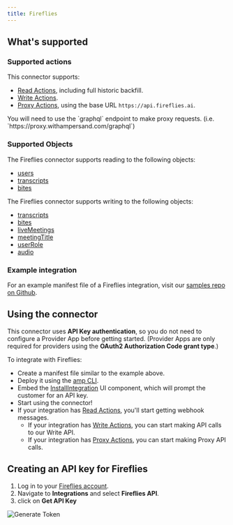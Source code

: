 ```yaml
---
title: Fireflies
---
```

## What's supported

### Supported actions

This connector supports:
- [Read Actions](/read-actions), including full historic backfill.
- [Write Actions](/write-actions).
- [Proxy Actions](/proxy-actions), using the base URL `https://api.fireflies.ai`.

<Note>
You will need to use the `graphql` endpoint to make proxy requests. (i.e. `https://proxy.withampersand.com/graphql`)
</Note>

### Supported Objects
The Fireflies connector supports reading to the following objects:
- [users](https://docs.fireflies.ai/graphql-api/query/users)
- [transcripts](https://docs.fireflies.ai/graphql-api/query/transcripts)
- [bites](https://docs.fireflies.ai/graphql-api/query/bites)

The Fireflies connector supports writing to the following objects:
 - [transcripts](https://docs.fireflies.ai/graphql-api/mutation/delete-transcript)
 - [bites](https://docs.fireflies.ai/graphql-api/mutation/create-bite)
 - [liveMeetings](https://docs.fireflies.ai/graphql-api/mutation/add-to-live)
 - [meetingTitle](https://docs.fireflies.ai/graphql-api/mutation/update-meeting-title)
 - [userRole](https://docs.fireflies.ai/graphql-api/mutation/set-user-role)
 - [audio](https://docs.fireflies.ai/graphql-api/mutation/upload-audio)

### Example integration

For an example manifest file of a Fireflies integration, visit our [samples repo on Github](https://github.com/amp-labs/samples/blob/main/fireflies/amp.yaml).

## Using the connector

This connector uses **API Key authentication**, so you do not need to configure a Provider App before getting started. (Provider Apps are only required for providers using the **OAuth2 Authorization Code grant type**.)

To integrate with Fireflies:
- Create a manifest file similar to the example above.
- Deploy it using the [amp CLI](/cli/overview).
- Embed the [InstallIntegration](/embeddable-ui-components#install-integration) UI component, which will prompt the customer for an API key.
- Start using the connector!
- If your integration has [Read Actions](/read-actions), you'll start getting webhook messages.
   - If your integration has [Write Actions](/write-actions), you can start making API calls to our Write API.
   - If your integration has [Proxy Actions](/proxy-actions), you can start making Proxy API calls.

## Creating an API key for Fireflies

1. Log in to your [Fireflies account](https://app.fireflies.ai/login).
2. Navigate to **Integrations** and select **Fireflies API**.
3. click on **Get API Key**

![Generate Token](/images/provider-guides/fireflies.gif)